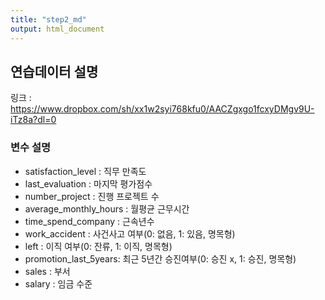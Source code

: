---
title: "step2_md"
output: html_document
---

## 연습데이터 설명
링크 : <https://www.dropbox.com/sh/xx1w2syi768kfu0/AACZgxgo1fcxyDMgv9U-iTz8a?dl=0>

### 변수 설명
* satisfaction_level : 직무 만족도
* last_evaluation : 마지막 평가점수
* number_project : 진행 프로젝트 수
* average_monthly_hours : 월평균 근무시간
* time_spend_company : 근속년수
* work_accident : 사건사고 여부(0: 없음, 1: 있음, 명목형)
* left : 이직 여부(0: 잔류, 1: 이직, 명목형)
* promotion_last_5years: 최근 5년간 승진여부(0: 승진 x, 1: 승진, 명목형)
* sales : 부서
* salary : 임금 수준
